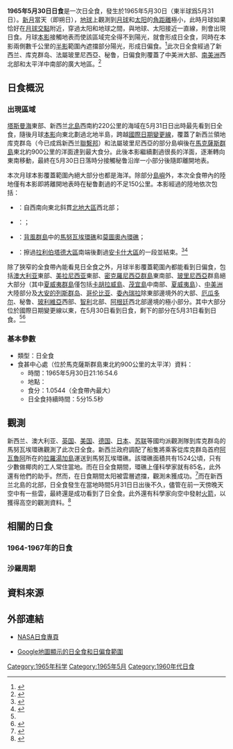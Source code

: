 {{NoteTA
|1=zh-cn:联系国; zh-tw:聯繫邦
}}
{{Infobox Solar eclipse
| Year        = 1965
| Month       = 5
| Day         = 30
| Type        = 日全食
| Image       = SE1965May30T.png
| Image size  = 200px
| Image intro = 1965年5月30日日全食路徑圖
  <!--   日食資料   -->
| Gamma       = -0.4225
| Mag         = 1.0544
| Saros       = 127
| Saros total = 82
| Saros seq   = 55
  <!--     食甚     -->
| Duration    = 5分15.5秒
| Location    = [[馬克薩斯群島|馬克薩斯群島]]東北約900公里的[[太平洋|太平洋]]
| Coords      = {{coord|2|28.1|S|133|50.8|W}}
| Width       = 197.6公里
  <!--   開始時間   -->
| Partial     = 
| Start type  = 
| Centre      = 
| Greatest    = 21:16:54.6
  <!--     倒數     -->
| hour        = 21
| minute      = 16
| second      = 54
| Duration_s  = 
}}
'''1965年5月30日日食'''是一次日全食，發生於1965年5月30日（東半球爲5月31日）。[[新月|新月]]當天（即朔日），[[地球|地球]]上觀測到[[月球|月球]]和[[太阳|太阳]]的[[角距離|角距離]]極小，此時月球如果恰好在[[月球交點|月球交點]]附近，穿過太阳和地球之間，與地球、太阳接近一直線，則會出現日食。月球[[本影|本影]]接觸地表而使該區域完全得不到陽光，就會形成日全食，同時在本影兩側數千公里的[[半影|半影]]範圍內遮擋部分陽光，形成日偏食。<ref name="astron">{{cite web|author=樊忠玉|title=日（月）食|url=http://www.astron.ac.cn/bencandy-51-1630-1.htm|publisher=中国天文科普网|accessdate=2016-03-24|archive-date=2014-09-17|archive-url=https://web.archive.org/web/20140917080048/http://www.astron.ac.cn/bencandy-51-1630-1.htm|dead-url=no}}</ref>此次日全食經過了新西兰、库克群岛、法屬玻里尼西亞、秘鲁，日偏食則覆蓋了中美洲大部、[[南美洲|南美洲]]西北部和太平洋中南部的廣大地區。<ref name="NASAGIF">{{cite web|author=Fred Espenak|title=Total Solar Eclipse of 1965 May 30|url=http://eclipse.gsfc.nasa.gov/SEplot/SEplot1951/SE1965May30T.GIF|publisher=NASA Eclipse Web Site|accessdate=2016-03-24|archive-date=2020-10-20|archive-url=https://web.archive.org/web/20201020101417/https://eclipse.gsfc.nasa.gov/SEplot/SEplot1951/SE1965May30T.GIF|dead-url=no}}{{en}}</ref>

== 日食概況 ==
=== 出現區域 ===
[[塔斯曼海|塔斯曼海]]東部、新西兰[[北島_(紐西蘭)|北島]]{{link-en|北地半島|Northland Peninsula}}西南約220公里的海域在5月31日日出時最先看到日全食，隨後月球[[本影|本影]]向東北劃過北地半島，跨越[[國際日期變更線|國際日期變更線]]，覆蓋了新西兰領地库克群岛（今已成爲新西兰[[聯繫邦|聯繫邦]]）和法屬玻里尼西亞的部分島嶼後在[[馬克薩斯群島|馬克薩斯群島]]東北約900公里的洋面達到最大食分。此後本影繼續劃過很長的洋面，逐漸轉向東南移動，最終在5月30日日落時分接觸秘鲁沿岸一小部分後隨即離開地表。

本次月球本影覆蓋範圍內絕大部分也都是海洋。除部分[[島嶼|島嶼]]外，本次全食帶內的陸地僅有本影即將離開地表時在秘鲁劃過的不足150公里。本影經過的陸地依次包括：
*{{NZL}}：自西南向東北斜貫[[北地大區|北地大區]]西北部；
*{{flag|COK|1902}}：{{link-en|馬努瓦埃環礁 (庫克群島)|Manuae (Cook Islands)|馬努瓦埃環礁}}；
*{{flag|PYF|1946}}：[[背風群島_(社會群島)|背風群島]]中的[[馬努瓦埃環礁|馬努瓦埃環礁]]和[[莫圖奧內環礁|莫圖奧內環礁]]；
*{{PER}}：擦過[[拉利伯塔德大區|拉利伯塔德大區]]南端後劃過[[安卡什大區|安卡什大區]]的一段並結束。<ref>{{cite web|author=Fred Espenak|title=Total Solar Eclipse of 1965 May 30 - Google Maps and Solar Eclipse Paths|url=http://eclipse.gsfc.nasa.gov/SEgoogle/SEgoogle1951/SE1965May30Tgoogle.html|publisher=NASA Eclipse Web Site|accessdate=2016-03-24|archive-date=2020-10-24|archive-url=https://web.archive.org/web/20201024012246/https://eclipse.gsfc.nasa.gov/SEgoogle/SEgoogle1951/SE1965May30Tgoogle.html|dead-url=no}}{{en}}</ref><ref>{{cite web|author=Xavier M. Jubier|title=Eclipse Totale de Soleil du 30 mai 1965 - Cartographie Interactive Google (1965 May 30 Total Solar Eclipse - Interactive Google Map)|url=http://xjubier.free.fr/site_pages/solar_eclipses/xSE_GoogleMap3.php?Ecl=+19650530|accessdate=2016-03-24|archive-date=2019-10-19|archive-url=https://web.archive.org/web/20191019131910/http://xjubier.free.fr/site_pages/solar_eclipses/xSE_GoogleMap3.php?Ecl=+19650530|dead-url=no}}{{fr}}{{en}}</ref>

除了狹窄的全食帶內能看見日全食之外，月球半影覆蓋範圍內都能看到日偏食，包括[[澳大利亚|澳大利亚]]東部、[[美拉尼西亚|美拉尼西亚]]東部、[[密克羅尼西亞群島|密克羅尼西亞群島]]東南部、[[玻里尼西亞|玻里尼西亞]]群島絕大部分（其中[[夏威夷群島|夏威夷群島]]僅包括[[卡胡拉威島|卡胡拉威島]]、[[茂宜島|茂宜島]]中南部、[[夏威夷島|夏威夷島]]）、[[中美洲|中美洲]]大陸部分及[[大安的列斯群岛|大安的列斯群岛]]、[[哥伦比亚|哥伦比亚]]、[[委內瑞拉|委內瑞拉]]除東部邊境外的大部、[[厄瓜多尔|厄瓜多尔]]、秘鲁、[[玻利維亞|玻利維亞]]西部、[[智利|智利]]北部、[[阿根廷|阿根廷]]西北部邊境的極小部分。其中大部分位於國際日期變更線以東，在5月30日看到日食，剩下的部分在5月31日看到日食。<ref name="NASAGIF"/><ref>{{cite web|author=Fred Espenak|title=Catalog of Solar Eclipses (1901 to 2000)|url=http://eclipse.gsfc.nasa.gov/SEcat5/SE1901-2000.html|publisher=NASA Eclipse Web Site|accessdate=2016-03-24|archive-date=2008-08-29|archive-url=https://web.archive.org/web/20080829151131/http://eclipse.gsfc.nasa.gov/SEcat5/SE1901-2000.html|dead-url=no}}{{en}}</ref>

=== 基本參數 ===
{{NoteUTC}}
* 類型：日全食
* 食甚中心處（位於馬克薩斯群島東北約900公里的太平洋）資料：
** 時間：1965年5月30日21:16:54.6
** 地點：{{coord|2|28.1|S|133|50.8|W}}
** 食分：1.0544（全食帶內最大）
** 日全食持續時間：5分15.5秒

== 觀測 ==
新西兰、澳大利亚、[[英国|英国]]、[[美国|美国]]、[[德国|德国]]、[[日本|日本]]、[[苏联|苏联]]等國均派觀測隊到库克群岛的馬努瓦埃環礁觀測了此次日全食。新西兰政府調配了船隻將乘客從库克群岛首府[[阿瓦魯阿|阿瓦魯阿]]所在的[[拉羅湯加島|拉羅湯加島]]運送到馬努瓦埃環礁。該環礁面積共有1524公頃，只有少數做椰肉的工人常住當地。而在日全食期間，環礁上僅科學家就有85名，此外還有他們的助手。然而，在日食期間太阳被雲層遮擋，觀測未獲成功。<ref>{{cite web|title=A Full Total Solar Sun Eclipse Cook Islands 1965|url=http://ngscollectors.ning.com/photo/a-total-and-full-solar-sun-eclipse-cook-islands-1965|accessdate=2016-03-27|archive-date=2019-11-28|archive-url=https://web.archive.org/web/20191128133700/http://ngscollectors.ning.com/photo/a-total-and-full-solar-sun-eclipse-cook-islands-1965|dead-url=no}}{{en}}</ref>而在新西兰北島的北部，日全食發生在當地時間5月31日日出後不久，儘管在前一天傍晚天空中有一些雲，最終還是成功看到了日全食。此外還有科學家向空中發射[[火箭|火箭]]，以獲得高空的觀測資料。<ref>{{cite web|title=Night Sky - Sun Eclipse  Television (Full Length Episode) – 1965|url=http://www.nzonscreen.com/title/night-sky-sun-eclipse-1965/|publisher=NZ On Screen|accessdate=2016-03-27|archive-date=2020-10-01|archive-url=https://web.archive.org/web/20201001083723/https://www.nzonscreen.com/title/night-sky-sun-eclipse-1965|dead-url=no}}{{en}}</ref>

== 相關的日食 ==
=== 1964-1967年的日食 ===
{{Solar eclipse set 1964-1967}}

=== 沙羅周期 ===
{{Solar Saros series 127}}

== 資料來源 ==
{{reflist}}

== 外部連結 ==
{{日食主題}}
* [http://eclipse.gsfc.nasa.gov/solar.html NASA日食專頁]{{Wayback|url=http://eclipse.gsfc.nasa.gov/solar.html |date=20190108200537 }}{{en}}
{{Solar eclipse NASA reference|1951/SE1965May30T}}
* [http://xjubier.free.fr/site_pages/solar_eclipses/xSE_GoogleMap3.php?Ecl=+19650530 Google地圖顯示的日全食和日偏食範圍]{{Wayback|url=http://xjubier.free.fr/site_pages/solar_eclipses/xSE_GoogleMap3.php?Ecl=+19650530 |date=20191019131910 }}{{fr}}{{en}}

{{Solar eclipses
|nature=日全食
|previous=[[1964年12月4日日食|1964年12月4日日食]]|natureprevious=日偏食
|previoussamenature=[[1963年7月20日日食|1963年7月20日日食]]
|next=[[1965年11月23日日食|1965年11月23日日食]]|naturenext=日環食
|nextsamenature=[[1966年11月12日日食|1966年11月12日日食]]
}}
{{日食}}

[[Category:1965年科学|Category:1965年科学]]
[[Category:1965年5月|Category:1965年5月]]
[[Category:1960年代日食|Category:1960年代日食]]